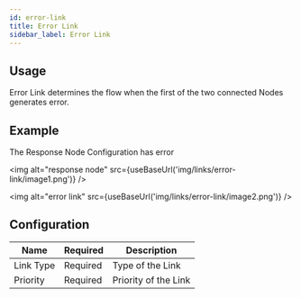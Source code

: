 ```yaml
---
id: error-link
title: Error Link
sidebar_label: Error Link
---
```


## Usage

Error Link determines the flow when the first of the two connected Nodes generates error.

## Example

The Response Node Configuration has error

<img alt="response node" src={useBaseUrl('img/links/error-link/image1.png')} />

<img alt="error link" src={useBaseUrl('img/links/error-link/image2.png')} />

## Configuration

| Name        | Required | Description                       |
|-------------|----------|-----------------------------------|
| Link Type   | Required | Type of the Link                  |
| Priority    | Required | Priority of the Link              |